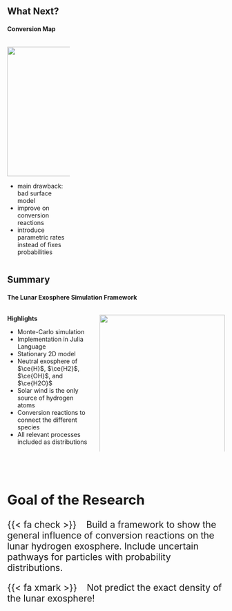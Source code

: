 ## What Next?
#### Conversion Map

:::: {.columns}

::: {.column width=30%}
::: {.fragment .semi-fade-out fragment-index=1}
![](../imgs/conversions_overview/conversions_overview.svg){width=300}
:::

* main drawback: bad surface model
* improve on conversion reactions
* introduce parametric rates instead of fixes probabilities
:::

::: {.column width=70%}
::: {.fragment fragment-index=1}
![](../imgs/lpsc.png){style="position: relative; top: -100px;"}
:::
:::

::::


## Summary
#### The Lunar Exosphere Simulation Framework

:::: {.columns}

::: {.column width=40%}

**Highlights**

* Monte-Carlo simulation
* Implementation in Julia Language
* Stationary 2D model
* Neutral exosphere of $\ce{H}$, $\ce{H2}$, $\ce{OH}$, and $\ce{H2O}$
* Solar wind is the only source of hydrogen atoms
* Conversion reactions to connect the different species
* All relevant processes included as distributions

:::

::: {.column width=60%}
![](../imgs/paper.png){.shadowbox width=100%}
:::

::::

</br>
</br>

::: {style="font-size: 1.5em"}
::: {.callout-note appearance="minimal" icon=false}
# Goal of the Research
{{< fa check >}} &ensp; Build a framework to show the general influence of conversion reactions on the lunar hydrogen exosphere. Include uncertain pathways for particles with probability distributions. 

{{< fa xmark >}} &ensp; Not predict the exact density of the lunar exosphere!
:::
:::
